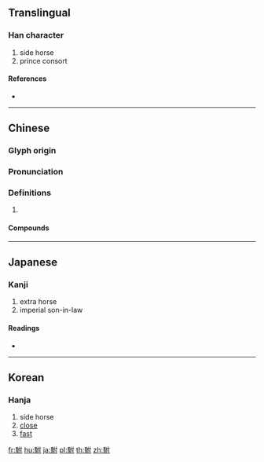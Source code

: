 {{character info/new}}
{{also|驸}}
==Translingual==

===Han character===
{{Han char|rn=187|rad=馬|as=05|sn=15|four=74300|canj=SFODI}}

# side horse
# prince consort

====References====
* {{Han ref|kx=1436.170|dkj=44677|dj=1961.100|hdz=74548.080|uh=99D9|ud=39385|bh=BE74|bd=48756}}

----

==Chinese==
{{zh-forms|s=驸}}

===Glyph origin===
{{Han etym}}

===Pronunciation===
{{zh-pron
|m=fù
|c=fu6
|mc=y
|oc=y
|cat=
}}

===Definitions===
{{zh-hanzi}}

# {{rfdef|zh}}

====Compounds====
{{zh-der|招駙馬|駙馬都尉|額駙|黃門駙馬|駙馬|駙駕|駙馬爺}}

----

==Japanese==

===Kanji===
{{ja-kanji|grade=|rs=馬05}}

# extra horse
# imperial son-in-law

====Readings====
* {{ja-readings|on=[[ふ]] (fu), [[ぶ]] (bu)|kun=[[そえうま]] (soeuma), [[ちかい]] (chikai)}}

----

==Korean==

===Hanja===
{{ko-hanja|hangeul=부|eumhun=|rv=bu|mr=pu|y=pu}}

# side horse
# [[close]]
# [[fast]]

[[fr:駙]]
[[hu:駙]]
[[ja:駙]]
[[pl:駙]]
[[th:駙]]
[[zh:駙]]